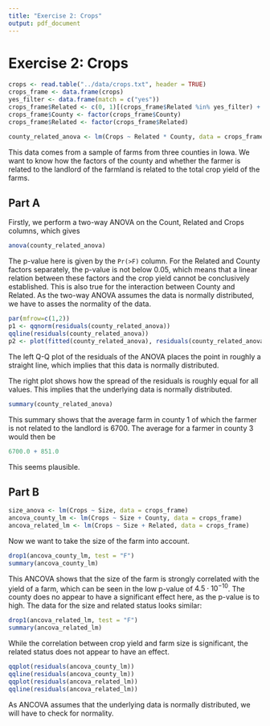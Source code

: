 ```yaml
---
title: "Exercise 2: Crops"
output: pdf_document
---
```

# Exercise 2: Crops 
```r
crops <- read.table("../data/crops.txt", header = TRUE)
crops_frame <- data.frame(crops)
yes_filter <- data.frame(match = c("yes"))
crops_frame$Related <- c(0, 1)[(crops_frame$Related %in% yes_filter) + 1]
crops_frame$County <- factor(crops_frame$County)
crops_frame$Related <- factor(crops_frame$Related)

county_related_anova <- lm(Crops ~ Related * County, data = crops_frame)
```

This data comes from a sample of farms from three counties in Iowa. We want to know how the factors of the county and whether the farmer is related to the landlord of the farmland is related to the total crop yield of the farms. 

## Part A
Firstly, we perform a two-way ANOVA on the Count, Related and Crops columns, which gives

```r
anova(county_related_anova)
```

The p-value here is given by the `Pr(>F)` column. For the Related and County factors separately, the p-value is not below 0.05, which means that a linear relation between these factors and the crop yield cannot be conclusively established. This is also true for the interaction between County and Related. As the two-way ANOVA assumes the data is normally distributed, we have to asses the normality of the data.

```r
par(mfrow=c(1,2))
p1 <- qqnorm(residuals(county_related_anova))
qqline(residuals(county_related_anova))
p2 <- plot(fitted(county_related_anova), residuals(county_related_anova))
```

The left Q-Q plot of the residuals of the ANOVA places the point in roughly a straight line, which implies that this data is normally distributed.

The right plot shows how the spread of the residuals is roughly equal for all values. This implies that the underlying data is normally distributed.

```r
summary(county_related_anova)
```
This summary shows that the average farm in county 1 of which the farmer is not related to the landlord is $6700$. The average for a farmer in county 3 would then be 
```r
6700.0 + 851.0
```
This seems plausible.

## Part B 
```r
size_anova <- lm(Crops ~ Size, data = crops_frame)
ancova_county_lm <- lm(Crops ~ Size + County, data = crops_frame)
ancova_related_lm <- lm(Crops ~ Size + Related, data = crops_frame)
```

Now we want to take the size of the farm into account. 

```r
drop1(ancova_county_lm, test = "F")
summary(ancova_county_lm)
```

This ANCOVA shows that the size of the farm is strongly correlated with the yield of a farm, which can be seen in the low p-value of $4.5\cdot 10^{-10}$. The county does no appear to have a significant effect here, as the p-value is to high. The data for the size and related status looks similar:

```r
drop1(ancova_related_lm, test = "F")
summary(ancova_related_lm)
```
While the correlation between crop yield and farm size is significant, the related status does not appear to have an effect.

```r
qqplot(residuals(ancova_county_lm))
qqline(residuals(ancova_county_lm))
qqplot(residuals(ancova_related_lm))
qqline(residuals(ancova_related_lm))
```
As ANCOVA assumes that the underlying data is normally distributed, we will have to check for normality. 
